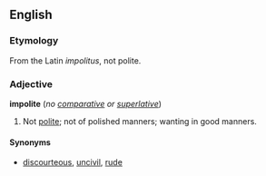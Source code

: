 ==English==

===Etymology===
From the Latin ''impolitus'', not polite.

===Adjective===
'''impolite''' (''no [[comparative]] or [[superlative]]'')
# Not [[polite]]; not of polished manners; wanting in good manners.

====Synonyms====
*[[discourteous]], [[uncivil]], [[rude]]